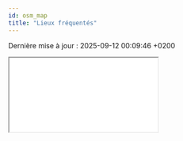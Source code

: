 ```yaml
---
id: osm_map
title: "Lieux fréquentés"
---
```


<p>Dernière mise à jour : 2025-09-12 00:09:46 +0200</p>

<div style={{"width": "100%", "height": "80vh"}}>
  <iframe
    src="/osm_map.html"
    style={{"border": "none", "width": "100%", "height": "100%"}}
    allowFullScreen
  />
</div>
